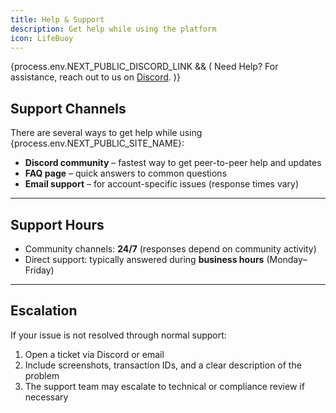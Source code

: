 ```yaml
---
title: Help & Support
description: Get help while using the platform
icon: LifeBuoy
---
```


{process.env.NEXT_PUBLIC_DISCORD_LINK && (
<Callout>
  Need Help? For assistance, reach out to us on <a href={process.env.NEXT_PUBLIC_DISCORD_LINK} target="_blank">Discord</a>.
</Callout>
)}

## Support Channels

There are several ways to get help while using {process.env.NEXT_PUBLIC_SITE_NAME}:

- **Discord community** – fastest way to get peer-to-peer help and updates  
- **FAQ page** – quick answers to common questions  
- **Email support** – for account-specific issues (response times vary)

---

## Support Hours

- Community channels: **24/7** (responses depend on community activity)  
- Direct support: typically answered during **business hours** (Monday–Friday)

---

## Escalation

If your issue is not resolved through normal support:

1. Open a ticket via Discord or email  
2. Include screenshots, transaction IDs, and a clear description of the problem  
3. The support team may escalate to technical or compliance review if necessary
